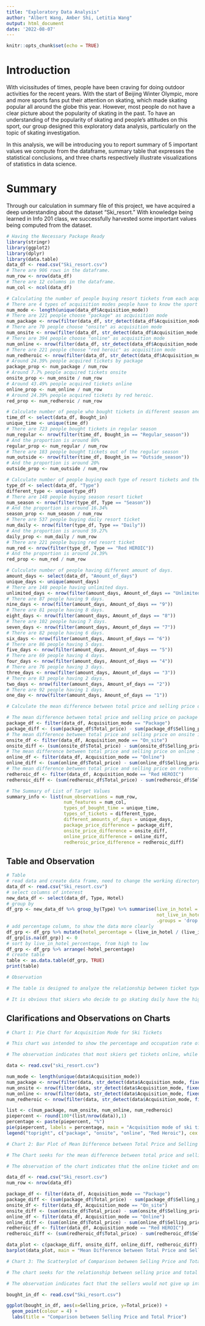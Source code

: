```yaml
---
title: "Exploratory Data Analysis"
author: "Albert Wang, Amber Shi, Letitia Wang"
output: html_document
date: '2022-08-07'
---
```


```r
knitr::opts_chunk$set(echo = TRUE)
```



# Introduction

With vicissitudes of times, people have been craving for doing outdoor activities for the recent years. With the start of Beijing Winter Olympic, 
more and more sports fans put their attention on skating, which made skating popular all around the globe this year. However, most people do not 
have a clear picture about the popularity of skating in the past. To have an understanding of the popularity of skating and people's attitudes 
on this sport, our group designed this exploratory data analysis, particularly on the topic of skating investigation.

In this analysis, we will be introducing you to report summary of 5 important values we compute from the dataframe, summary table that expresses 
the statistical conclusions, and three charts respectively illustrate visualizations of statistics in data science.

# Summary

Through our calculation in summary file of this project, we have acquired a deep understanding about the dataset "Ski_resort." 
With knowledge being learned in Info 201 class, we successfully harvested some important values being computed from the dataset.


```r
# Having the Necessary Package Ready
library(stringr)
library(ggplot2)
library(dplyr)
library(data.table)
data_df <- read.csv("Ski_resort.csv")
# There are 906 rows in the dataframe.
num_row <- nrow(data_df)
# There are 12 columns in the dataframe.
num_col <- ncol(data_df)
```


```r
# Calculating the number of people buying resort tickets from each acquisition mode and their proportion.
# There are 4 types of acquisition modes people have to know the sport event
num_mode <- length(unique(data_df$Acquisition_mode))
# There are 221 people choose "package" as acquisition mode
num_package <- nrow(filter(data_df, str_detect(data_df$Acquisition_mode, fixed("package", ignore_case=TRUE))))
# There are 70 people choose "onsite" as acquisition mode
num_onsite <- nrow(filter(data_df, str_detect(data_df$Acquisition_mode, fixed("on_site", ignore_case=TRUE))))
# There are 394 people choose "online" as acquisition mode
num_online <- nrow(filter(data_df, str_detect(data_df$Acquisition_mode, fixed("online", ignore_case=TRUE))))
# There are 221 people choose "red heroic" as acquisition mode
num_redheroic <- nrow(filter(data_df, str_detect(data_df$Acquisition_mode, fixed("red heroic", ignore_case=TRUE))))
# Around 24.39% people acquired tickets by package
package_prop <- num_package / num_row
# Around 7.7% people acquired tickets onsite
onsite_prop <- num_onsite / num_row
# Around 43.49% people acquired tickets online
online_prop <- num_online / num_row
# Around 24.39% people acquired tickets by red heroic.
red_prop <- num_redheroic / num_row
```


```r
# Calculate number of people who bought tickets in different season and their proportion.
time_df <- select(data_df, Bought_in)
unique_time <- unique(time_df)
# There are 723 people bought tickets in regular season
num_regular <- nrow(filter(time_df, Bought_in == "Regular_season"))
# And the proportion is around 80%
regular_prop <- num_regular / num_row
# There are 183 people bought tickets out of the regular season
num_outside <- nrow(filter(time_df, Bought_in == "Outside_season"))
# And the proportion is around 20%
outside_prop <- num_outside / num_row
```


```r
# Calculate number of people buying each type of resort tickets and their proportion.
type_df <- select(data_df, "Type")
different_type <- unique(type_df)
# There are 148 people buying season resort ticket
num_season <- nrow(filter(type_df, Type == "Season"))
# And the proportion is around 16.34%
season_prop <- num_season / num_row
# There are 537 people buying daily resort ticket
num_daily <- nrow(filter(type_df, Type == "Daily"))
# And the proportion is around 59.27%
daily_prop <- num_daily / num_row
# There are 221 people buying red resort ticket
num_red <- nrow(filter(type_df, Type == "Red HEROIC"))
# And the proportion is around 24.39%
red_prop <- num_red / num_row
```

```r
# Culculate number of people having different amount of days.
amount_days <- select(data_df, "Amount_of_days")
unique_days <- unique(amount_days)
# There are 148 people having unlimited days.
unlimited_days <- nrow(filter(amount_days, Amount_of_days == "Unlimited"))
# There are 87 people having 9 days.
nine_days <- nrow(filter(amount_days, Amount_of_days == "9"))
# There are 81 people having 8 days.
eight_days <- nrow(filter(amount_days, Amount_of_days == "8"))
# There are 102 people having 7 days.
seven_days <- nrow(filter(amount_days, Amount_of_days == "7"))
# There are 82 people having 6 days.
six_days <- nrow(filter(amount_days, Amount_of_days == "6"))
# There are 86 people having 5 days.
five_days <- nrow(filter(amount_days, Amount_of_days == "5"))
# There are 69 people having 4 days.
four_days <- nrow(filter(amount_days, Amount_of_days == "4"))
# There are 76 people having 3 days.
three_days <- nrow(filter(amount_days, Amount_of_days == "3"))
# There are 83 people having 2 days.
two_days <- nrow(filter(amount_days, Amount_of_days == "2"))
# There are 92 people having 1 days.
one_day <- nrow(filter(amount_days, Amount_of_days == "1"))
```


```r
# Calculate the mean difference between total price and selling price of each acquisition mode.

# The mean difference between total price and selling price on package is 416.75
package_df <- filter(data_df, Acquisition_mode == "Package")
package_diff <- (sum(package_df$Total_price) - sum(package_df$Selling_price)) / num_package
# The mean difference between total price and selling price on onsite is 447.86
onsite_df <- filter(data_df, Acquisition_mode == "On_site")
onsite_diff <- (sum(onsite_df$Total_price) - sum(onsite_df$Selling_price)) / num_onsite
# The mean difference between total price and selling price on online is 446.35
online_df <- filter(data_df, Acquisition_mode == "Online")
online_diff <- (sum(online_df$Total_price) - sum(online_df$Selling_price)) / num_online
# The mean difference between total price and selling price on redheroic is 358.24
redheroic_df <- filter(data_df, Acquisition_mode == "Red HEROIC")
redheroic_diff <- (sum(redheroic_df$Total_price) - sum(redheroic_df$Selling_price)) / num_redheroic
```


```r
# The Summary of List of Target Values
summary_info <- list(num_observations = num_row,
                     num_features = num_col,
                     types_of_bought_time = unique_time,
                     types_of_tickets = different_type,
                     different_amounts_of_days = unique_days,
                     package_price_difference = package_diff,
                     onsite_price_difference = onsite_diff,
                     online_price_difference = online_diff,
                     redheroic_price_difference = redheroic_diff)
```


## Table and Observation
```r

# Table
# read data and create data frame, need to change the working directory to github folder
data_df <- read.csv("Ski_resort.csv")
# select columns of interest
new_data_df <- select(data_df, Type, Hotel)
# group by
df_grp <- new_data_df %>% group_by(Type) %>% summarise(live_in_hotel = sum(Hotel != "False"),
                                                       not_live_in_hotel = sum(Hotel == "False"),
                                                       .groups = 'drop')
# add percentage column, to show the data more clearly
df_grp <- df_grp %>% mutate(hotel_percentage = (live_in_hotel / (live_in_hotel+not_live_in_hotel)*100))
df_grp[is.na(df_grp)] <- 0
# sort by live_in_hotel_percentage, from high to low
df_grp <- df_grp %>% arrange(-hotel_percentage)
# create table
table <- as.data.table(df_grp, TRUE)
print(table)

# Observation

# The table is designed to analyze the relationship between ticket type and hotel preference to do corresponding promotion strategy by having a clear review on what ticket types skiers go with and whether they live in the hotel.

# It is obvious that skiers who decide to go skating daily have the highest hotel-accommodation rate, while skiers who go skating on special event might have planned accommodation beforehand. Generally speaking, we can conclude that skiers with higher frequency on skating activities tend to live in hotel with higher chances.
```


## Clarifications and Observations on Charts


```r
# Chart 1: Pie Chart for Acquisition Mode for Ski Tickets

# This chart was intended to show the percentage and occupation rate of each type of acquisition mode compared with the total range

# The observation indicates that most skiers get tickets online, while the least skiers get tickets onsite, which means that currently, selling tickets on the Internet is still the most common way sellers would do with high efficiency of trade.

data <- read.csv("ski_resort.csv")

num_mode <- length(unique(data$Acquisition_mode))
num_package <- nrow(filter(data, str_detect(data$Acquisition_mode, fixed("package", ignore_case=TRUE))))
num_onsite <- nrow(filter(data, str_detect(data$Acquisition_mode, fixed("on_site", ignore_case=TRUE))))
num_online <- nrow(filter(data, str_detect(data$Acquisition_mode, fixed("online", ignore_case=TRUE))))
num_redheroic <- nrow(filter(data, str_detect(data$Acquisition_mode, fixed("red heroic", ignore_case=TRUE))))

list <- c(num_package, num_onsite, num_online, num_redheroic)
piepercent <- round(100*(list/nrow(data)),1)
percentage <- paste(piepercent, "%")
pie(piepercent, labels = percentage, main = "Acquisition mode of ski tickets", cex = 0.8, radius = 1, col = rainbow(4))
legend("topright", c("package", "onsite", "online", "Red Heroic"), cex = 0.5, fill = rainbow(4))
```


```r
# Chart 2: Bar Plot of Mean Difference between Total Price and Selling Price of Each Acquisition Mode

# The Chart seeks for the mean difference between total price and selling price for each acquisition mode strategy so as to know how does price discrimination works in our example for leading consumers' realization

# The observation of the chart indicates that the online ticket and onsite tickets are the most expensive ones in terms of price changes on total price market, leading to our conclusion that it is much cost-effective for skaters to buy tickets through package or through events.

data_df <- read.csv("Ski_resort.csv")
num_row <- nrow(data_df)

package_df <- filter(data_df, Acquisition_mode == "Package")
package_diff <- (sum(package_df$Total_price) - sum(package_df$Selling_price)) / num_package
onsite_df <- filter(data_df, Acquisition_mode == "On_site")
onsite_diff <- (sum(onsite_df$Total_price) - sum(onsite_df$Selling_price)) / num_onsite
online_df <- filter(data_df, Acquisition_mode == "Online")
online_diff <- (sum(online_df$Total_price) - sum(online_df$Selling_price)) / num_online
redheroic_df <- filter(data_df, Acquisition_mode == "Red HEROIC")
redheroic_diff <- (sum(redheroic_df$Total_price) - sum(redheroic_df$Selling_price)) / num_redheroic

data_plot <- c(package_diff, onsite_diff, online_diff, redheroic_diff)
barplot(data_plot, main = "Mean Difference between Total Price and Selling Price of Each Acquisition Mode", xlab = "Acquisition Mode", ylab = "Difference", names.arg = c("Package", "On_site", "Online", "Red HEROIC"))

```


```r
# Chart 3: The Scatterplot of Comparison between Selling Price and Total Price

# The chart seeks for the relationship between selling price and total price in order to show the audience what strategies the sellers would take when price market gets hit or boom.

# The observation indicates fact that the sellers would not give up interests they could get for an exchange of higher skier population buying tickets, which means it is hard to see huge bump-ups for a particular strategy of tickets when the total ticket prices go up or go down.

bought_in_df <- read.csv("Ski_resort.csv")

ggplot(bought_in_df, aes(x=Selling_price, y=Total_price)) + 
  geom_point(colour = 4) + 
  labs(title = "Comparison between Selling Price and Total Price")

```


